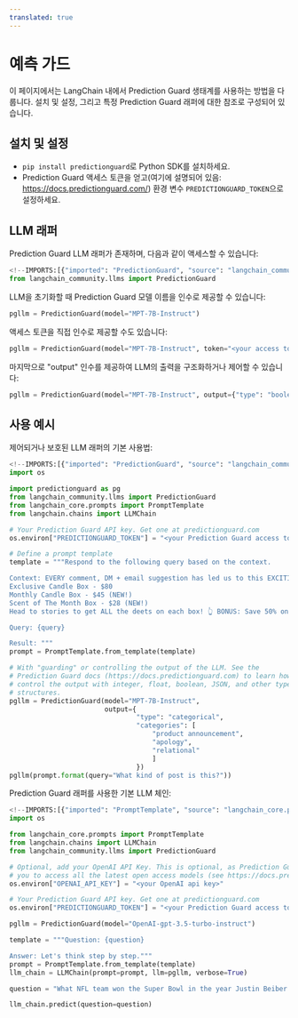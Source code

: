 ```yaml
---
translated: true
---
```


# 예측 가드

이 페이지에서는 LangChain 내에서 Prediction Guard 생태계를 사용하는 방법을 다룹니다.
설치 및 설정, 그리고 특정 Prediction Guard 래퍼에 대한 참조로 구성되어 있습니다.

## 설치 및 설정

- `pip install predictionguard`로 Python SDK를 설치하세요.
- Prediction Guard 액세스 토큰을 얻고(여기에 설명되어 있음: https://docs.predictionguard.com/) 환경 변수 `PREDICTIONGUARD_TOKEN`으로 설정하세요.

## LLM 래퍼

Prediction Guard LLM 래퍼가 존재하며, 다음과 같이 액세스할 수 있습니다:

```python
<!--IMPORTS:[{"imported": "PredictionGuard", "source": "langchain_community.llms", "docs": "https://api.python.langchain.com/en/latest/llms/langchain_community.llms.predictionguard.PredictionGuard.html", "title": "Prediction Guard"}]-->
from langchain_community.llms import PredictionGuard
```

LLM을 초기화할 때 Prediction Guard 모델 이름을 인수로 제공할 수 있습니다:

```python
pgllm = PredictionGuard(model="MPT-7B-Instruct")
```

액세스 토큰을 직접 인수로 제공할 수도 있습니다:

```python
pgllm = PredictionGuard(model="MPT-7B-Instruct", token="<your access token>")
```

마지막으로 "output" 인수를 제공하여 LLM의 출력을 구조화하거나 제어할 수 있습니다:

```python
pgllm = PredictionGuard(model="MPT-7B-Instruct", output={"type": "boolean"})
```

## 사용 예시

제어되거나 보호된 LLM 래퍼의 기본 사용법:

```python
<!--IMPORTS:[{"imported": "PredictionGuard", "source": "langchain_community.llms", "docs": "https://api.python.langchain.com/en/latest/llms/langchain_community.llms.predictionguard.PredictionGuard.html", "title": "Prediction Guard"}, {"imported": "PromptTemplate", "source": "langchain_core.prompts", "docs": "https://api.python.langchain.com/en/latest/prompts/langchain_core.prompts.prompt.PromptTemplate.html", "title": "Prediction Guard"}, {"imported": "LLMChain", "source": "langchain.chains", "docs": "https://api.python.langchain.com/en/latest/chains/langchain.chains.llm.LLMChain.html", "title": "Prediction Guard"}]-->
import os

import predictionguard as pg
from langchain_community.llms import PredictionGuard
from langchain_core.prompts import PromptTemplate
from langchain.chains import LLMChain

# Your Prediction Guard API key. Get one at predictionguard.com
os.environ["PREDICTIONGUARD_TOKEN"] = "<your Prediction Guard access token>"

# Define a prompt template
template = """Respond to the following query based on the context.

Context: EVERY comment, DM + email suggestion has led us to this EXCITING announcement! 🎉 We have officially added TWO new candle subscription box options! 📦
Exclusive Candle Box - $80
Monthly Candle Box - $45 (NEW!)
Scent of The Month Box - $28 (NEW!)
Head to stories to get ALL the deets on each box! 👆 BONUS: Save 50% on your first box with code 50OFF! 🎉

Query: {query}

Result: """
prompt = PromptTemplate.from_template(template)

# With "guarding" or controlling the output of the LLM. See the
# Prediction Guard docs (https://docs.predictionguard.com) to learn how to
# control the output with integer, float, boolean, JSON, and other types and
# structures.
pgllm = PredictionGuard(model="MPT-7B-Instruct",
                        output={
                                "type": "categorical",
                                "categories": [
                                    "product announcement",
                                    "apology",
                                    "relational"
                                    ]
                                })
pgllm(prompt.format(query="What kind of post is this?"))
```

Prediction Guard 래퍼를 사용한 기본 LLM 체인:

```python
<!--IMPORTS:[{"imported": "PromptTemplate", "source": "langchain_core.prompts", "docs": "https://api.python.langchain.com/en/latest/prompts/langchain_core.prompts.prompt.PromptTemplate.html", "title": "Prediction Guard"}, {"imported": "LLMChain", "source": "langchain.chains", "docs": "https://api.python.langchain.com/en/latest/chains/langchain.chains.llm.LLMChain.html", "title": "Prediction Guard"}, {"imported": "PredictionGuard", "source": "langchain_community.llms", "docs": "https://api.python.langchain.com/en/latest/llms/langchain_community.llms.predictionguard.PredictionGuard.html", "title": "Prediction Guard"}]-->
import os

from langchain_core.prompts import PromptTemplate
from langchain.chains import LLMChain
from langchain_community.llms import PredictionGuard

# Optional, add your OpenAI API Key. This is optional, as Prediction Guard allows
# you to access all the latest open access models (see https://docs.predictionguard.com)
os.environ["OPENAI_API_KEY"] = "<your OpenAI api key>"

# Your Prediction Guard API key. Get one at predictionguard.com
os.environ["PREDICTIONGUARD_TOKEN"] = "<your Prediction Guard access token>"

pgllm = PredictionGuard(model="OpenAI-gpt-3.5-turbo-instruct")

template = """Question: {question}

Answer: Let's think step by step."""
prompt = PromptTemplate.from_template(template)
llm_chain = LLMChain(prompt=prompt, llm=pgllm, verbose=True)

question = "What NFL team won the Super Bowl in the year Justin Beiber was born?"

llm_chain.predict(question=question)
```
